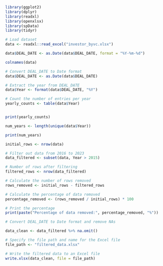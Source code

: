 

```r
library(ggplot2)
library(dplyr)
library(readxl)
library(openxlsx)
library(spData)
library(tidyr)
```


```r
# Load dataset
data <- readxl::read_excel("investor_byvc.xlsx")

data$DEAL_DATE <- as.Date(data$DEAL_DATE, format = "%Y-%m-%d")   

```


```r
colnames(data)
```


```r
# Convert DEAL_DATE to Date format
data$DEAL_DATE <- as.Date(data$DEAL_DATE)

# Extract the year from DEAL_DATE
data$Year <- format(data$DEAL_DATE, "%Y")

# Count the number of entries per year
yearly_counts <- table(data$Year)


print(yearly_counts)
```


```r

num_years <- length(unique(data$Year))

print(num_years)
```




```r
initial_rows <- nrow(data)

# Filter out data from 2016 to 2023
data_filtered <- subset(data, Year > 2015)

# Number of rows after filtering
filtered_rows <- nrow(data_filtered)

# Calculate the number of rows removed
rows_removed <- initial_rows - filtered_rows

# Calculate the percentage of data removed
percentage_removed <- (rows_removed / initial_rows) * 100

# Print the percentage
print(paste("Percentage of data removed:", percentage_removed, "%"))


```


```r
# Convert DEAL_DATE to Date format and remove NAs

data_clean <- data_filtered %>% na.omit()
```


```r
# Specify the file path and name for the Excel file
file_path <- "filtered_data.xlsx"

# Write the filtered data to an Excel file
write.xlsx(data_clean, file = file_path)
```
